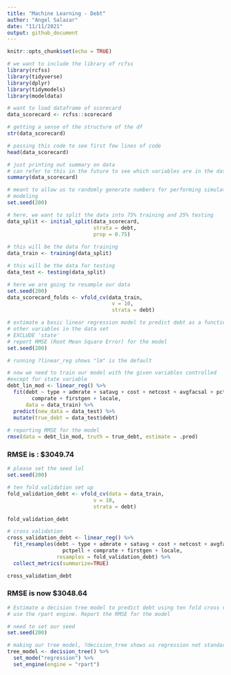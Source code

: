 ```yaml
---
title: "Machine Learning - Debt"
author: "Angel Salazar"
date: "11/11/2021"
output: github_document
---
```


```r
knitr::opts_chunk$set(echo = TRUE)

# we want to include the library of rcfss
library(rcfss)
library(tidyverse)
library(dplyr)
library(tidymodels)
library(modeldata)
```


```r
# want to load dataframe of scorecard
data_scorecard <- rcfss::scorecard

# getting a sense of the structure of the df
str(data_scorecard)

# passing this code to see first few lines of code
head(data_scorecard)

# just printing out summary on data
# can refer to this in the future to see which variables are in the data frame
summary(data_scorecard)
```

```r
# meant to allow us to randomly generate numbers for performing simulation and 
# modeling
set.seed(200)

# here, we want to split the data into 75% training and 25% testing
data_split <- initial_split(data_scorecard,
                            strata = debt, 
                            prop = 0.75)
                            
# this will be the data for training
data_train <- training(data_split)

# this will be the data for testing
data_test <- testing(data_split)
```

```r
# here we are going to resample our data
set.seed(200)
data_scorecard_folds <- vfold_cv(data_train, 
                                  v = 10, 
                                  strata = debt)
```

```r
# estimate a basic linear regression model to predict debt as a function of all
# other variables in the data set
# EXCLUDE 'state'
# report RMSE (Root Mean Square Error) for the model
set.seed(200)

# running ?linear_reg shows "lm" is the default

# now we need to train our model with the given variables controlled 
#except for state variable
debt_lin_mod <- linear_reg() %>%
  fit(debt ~ type + admrate + satavg + cost + netcost + avgfacsal + pctpell +
        comprate + firstgen + locale, 
      data = data_train) %>%
  predict(new_data = data_test) %>%
  mutate(true_debt = data_test$debt)
  
# reporting RMSE for the model
rmse(data = debt_lin_mod, truth = true_debt, estimate = .pred)

```

### RMSE is : $3049.74

```r
# please set the seed lol
set.seed(200)

# ten fold validation set up
fold_validation_debt <- vfold_cv(data = data_train, 
                            v = 10, 
                            strata = debt)

fold_validation_debt

# cross validation 
cross_validation_debt <- linear_reg() %>%
  fit_resamples(debt ~ type + admrate + satavg + cost + netcost + avgfacsal + 
                  pctpell + comprate + firstgen + locale, 
                resamples = fold_validation_debt) %>%
  collect_metrics(summarize=TRUE)

cross_validation_debt

```
### RMSE is now $3048.64

```r
# Estimate a decision tree model to predict debt using ten fold cross validation
# use the rpart engine. Report the RMSE for the model

# need to set our seed
set.seed(200)

# making our tree model, ?decision_tree shows us regression not standard
tree_model <- decision_tree() %>%
  set_mode("regression") %>%
  set_engine(engine = "rpart")
```


